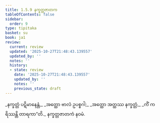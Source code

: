 ```yaml
---
title: 1.5.9 နက္ခတ္တဇာတက
tableOfContents: false
sidebar:
  order: 9
type: tipitaka
basket: su
book: ja1
review:
  current: review
  updated: '2025-10-27T21:48:43.139557'
  updated_by: ''
  notes: ''
  history:
  - state: review
    date: '2025-10-27T21:48:43.139557'
    updated_by: ''
    notes: ''
    previous_state: draft
---
```



<ReviewStatus review={frontmatter.review} showDetails={true} />

<HypothesisAnnotation frontmatter={frontmatter} />

<DynamicBreadcrumb />

<Division number="49" book="ja1" e="ch" v="22" p="12">

<Paragraph number="106" type="verses" book="ja1">
_နက္ခတ္တံ ပဋိမာနေန္တံ,_  
_အတ္ထော ဗာလံ ဥပစ္စဂါ;_  
_အတ္ထော အတ္ထဿ နက္ခတ္တံ,_  
_ကိံ ကရိဿန္တိ တာရကာ”တိ._  


</Paragraph>
</Division>

<Paragraph number="107" type="center" book="ja1">
နက္ခတ္တဇာတကံ နဝမံ.
</Paragraph>